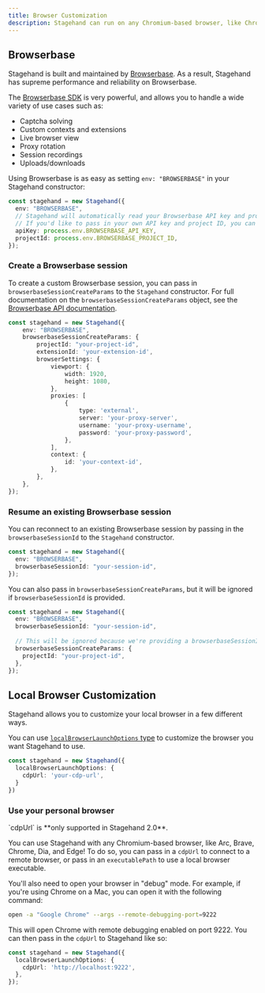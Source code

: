 ```yaml
---
title: Browser Customization
description: Stagehand can run on any Chromium-based browser, like Chrome, Edge, Arc, and Brave.
---
```


## Browserbase

Stagehand is built and maintained by [Browserbase](https://www.browserbase.com/). As a result, Stagehand has supreme performance and reliability on Browserbase.

The [Browserbase SDK](https://docs.browserbase.com/reference/sdk/nodejs) is very powerful, and allows you to handle a wide variety of use cases such as:

- Captcha solving
- Custom contexts and extensions
- Live browser view
- Proxy rotation
- Session recordings
- Uploads/downloads

Using Browserbase is as easy as setting `env: "BROWSERBASE"` in your Stagehand constructor:

```ts
const stagehand = new Stagehand({
  env: "BROWSERBASE",
  // Stagehand will automatically read your Browserbase API key and project ID from your environment variables
  // If you'd like to pass in your own API key and project ID, you can do so like this:
  apiKey: process.env.BROWSERBASE_API_KEY,
  projectId: process.env.BROWSERBASE_PROJECT_ID,
});
```

### Create a Browserbase session
To create a custom Browserbase session, you can pass in `browserbaseSessionCreateParams` to the `Stagehand` constructor. For full documentation on the `browserbaseSessionCreateParams` object, see the [Browserbase API documentation](https://docs.browserbase.com/reference/api/create-a-session).

```ts
const stagehand = new Stagehand({
	env: "BROWSERBASE",
 	browserbaseSessionCreateParams: {
		projectId: "your-project-id",
		extensionId: 'your-extension-id',
		browserSettings: {
			viewport: {
				width: 1920,
				height: 1080,
			},
			proxies: [
				{
					type: 'external',
					server: 'your-proxy-server',
					username: 'your-proxy-username',
					password: 'your-proxy-password',
				},
			],
			context: {
				id: 'your-context-id',
			},
		},
	},
});
```

### Resume an existing Browserbase session
You can reconnect to an existing Browserbase session by passing in the `browserbaseSessionId` to the `Stagehand` constructor.

```ts
const stagehand = new Stagehand({
  env: "BROWSERBASE",
  browserbaseSessionId: "your-session-id",
});
```

You can also pass in `browserbaseSessionCreateParams`, but it will be ignored if `browserbaseSessionId` is provided.

```ts
const stagehand = new Stagehand({
  env: "BROWSERBASE",
  browserbaseSessionId: "your-session-id",
  
  // This will be ignored because we're providing a browserbaseSessionId
  browserbaseSessionCreateParams: {
	projectId: "your-project-id",
  },
});
```

## Local Browser Customization

Stagehand allows you to customize your local browser in a few different ways.

You can use [`localBrowserLaunchOptions` type](https://github.com/browserbase/stagehand/blob/84f810b4631291307a32a47addad7e26e9c1deb3/types/stagehand.ts#L134-L174) to customize the browser you want Stagehand to use.

```ts
const stagehand = new Stagehand({
  localBrowserLaunchOptions: {
	cdpUrl: 'your-cdp-url',
  }
})
```

### Use your personal browser

<Tip>
`cdpUrl` is **only supported in Stagehand 2.0**.
</Tip>

You can use Stagehand with any Chromium-based browser, like Arc, Brave, Chrome, Dia, and Edge! To do so, you can pass in a `cdpUrl` to connect to a remote browser, or pass in an `executablePath` to use a local browser executable.

You'll also need to open your browser in "debug" mode. For example, if you're using Chrome on a Mac, you can open it with the following command:

```bash
open -a "Google Chrome" --args --remote-debugging-port=9222
```

This will open Chrome with remote debugging enabled on port 9222. You can then pass in the `cdpUrl` to Stagehand like so:

```ts
const stagehand = new Stagehand({
  localBrowserLaunchOptions: {
	cdpUrl: 'http://localhost:9222',
  },
});
```